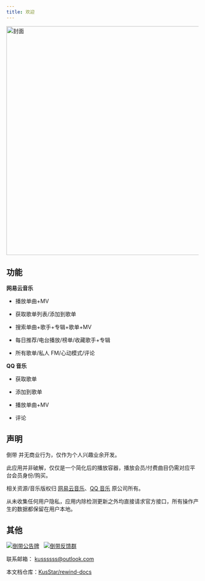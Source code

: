 ---
title: 欢迎
---

<div className="home-div">
  <img
    src="https://s1.ax1x.com/2022/05/21/OvF7Y8.png"
    height="600px"
    alt="封面"
  />
</div>
<div style={{ height: '8rem' }}></div>

## 功能

**网易云音乐**

- 播放单曲+MV

- 获取歌单列表/添加到歌单

- 搜索单曲+歌手+专辑+歌单+MV

- 每日推荐/电台播放/榜单/收藏歌手+专辑

- 所有歌单/私人 FM/心动模式/评论

**QQ 音乐**

- 获取歌单

- 添加到歌单

- 播放单曲+MV

- 评论

## 声明

倒带 并无商业行为，仅作为个人兴趣业余开发。

此应用并非破解，仅仅是一个简化后的播放容器，播放会员/付费曲目仍需对应平台会员身份/购买。

相关资源/音乐版权归 [网易云音乐](https://music.163.com/)、[QQ 音乐](https://y.qq.com/) 原公司所有。

从未收集任何用户隐私，应用内除检测更新之外均直接请求官方接口，所有操作产生的数据都保留在用户本地。

## 其他

[![倒带公告牌](https://img.shields.io/badge/%E5%80%92%E5%B8%A6%E5%85%AC%E5%91%8A%E7%89%8C-2CA5E0?style=for-the-badge&logo=telegram&logoColor=white)](https://t.me/Rewind_News)
&nbsp;
[![倒带反馈群](https://img.shields.io/badge/%E5%80%92%E5%B8%A6%E5%8F%8D%E9%A6%88%E7%BE%A4-2CA5E0?style=for-the-badge&logo=telegram&logoColor=white&link)](https://t.me/Rewind_Group)

联系邮箱： [kussssss@outlook.com](mailto:kussssss@outlook.com)

本文档仓库：[KusStar/rewind-docs](https://github.com/KusStar/rewind-docs)

<div style={{ height: '4rem' }}></div>
